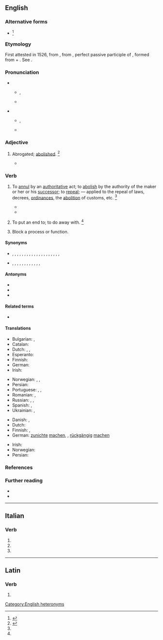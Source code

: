 ==English==
{{was wotd|2009|September|22}}

===Alternative forms===
* {{l|en|abrogen}} {{qualifier|obsolete}}<ref>{{R:CDOE|page=4}}</ref>

===Etymology===
First attested in 1526, from {{etyl|enm|en}} {{m|enm|abrogat||abolished}}, from {{etyl|la|en}} {{m|la|abrogātus}}, perfect passive participle of {{m|la|abrogō||repealed}}, formed from {{m|la|ab||away}} + {{m|la|rogō||ask, inquire, propose}}. See {{m|en|rogation}}.

===Pronunciation===
* {{sense|adjective}}
** {{a|UK}} {{enPR|ă.bʹrə.gət}}, {{IPA|/ˈæ.bɹə.ɡət/|lang=en}}
** {{a|US}} {{IPA|/ˈæb.ɹəˌɡət/|lang=en}}
* {{sense|verb}}
** {{a|UK}} {{enPR|ăbʹrōgāt|ăbʹrəgāt}}, {{IPA|/ˈæb.ɹəʊ.ɡeɪt/|/ˈæ.bɹə.ɡeɪt/|lang=en}}
** {{a|US}} {{IPA|/ˈæb.ɹoʊˌɡeɪt/|/ˈæb.ɹəˌɡeɪt/|lang=en}}

===Adjective===
{{en-adj|-}}

# {{lb|en|archaic}} Abrogated; [[abolished]]. {{defdate|First attested from around (1350 to 1470).}}<ref name=SOED>{{R:SOED5|page=8}}</ref>
#* {{quote-book|year=1979|author=Cormac McCarthy|title=Suttree|publisher=Random House|page=4|passage=Where hunters and woodcutters once slept in their boots by the dying light of their thousand fires and went on, old teutonic forebears with eyes incandesced by the visionary light of a massive rapacity, wave on wave of the violent and insane, their brains stoked with spoorless analogues of all that was, lean aryans with their '''abrogate''' semitic chapbook reenacting the dramas and parables therein and mindless and pale with a longing that nothing save dark's total restitution could appease.}}

===Verb===
{{en-verb|abrogat}}

# {{lb|en|transitive}} To [[annul]] by an [[authoritative]] act; to [[abolish]] by the authority of the maker or her or his [[successor]]; to [[repeal]]; — applied to the repeal of laws, decrees, [[ordinances]], the [[abolition]] of customs, etc. {{defdate|First attested in the early 16<sup>th</sup> century.}}<ref name=SOED/>
#* {{quote-book|author={{w|Robert South}}|passage=Let us see whether the [[New Testament]] '''abrogates''' what we so frequently see in the Old.}}
#* {{quote-book|author={{w|Edmund Burke}}|year=1796|title=Letter I. On the Overtures of Peace.|passage=Whose laws, like those of the Medes and Persian, they cannot alter or '''abrogate'''.}}
# {{lb|en|transitive}} To put an end to; to do away with. {{defdate|First attested in the early 16<sup>th</sup> century.}}<ref name=SOED/>
# {{lb|en|molecular biology}} Block a process or function.

====Synonyms====
* {{sense|to annul by authoritative act}} {{l|en|abolish}}, {{l|en|annul}}, {{l|en|countermand}}, {{l|en|invalidate}}, {{l|en|nullify}}, {{l|en|overrule}}, {{l|en|overturn}}, {{l|en|quash}}, {{l|en|repeal}}, {{l|en|rescind}}, {{l|en|retract}}, {{l|en|reverse}}, {{l|en|revoke}}, {{l|en|set aside}}, {{l|en|supersede}}, {{l|en|suspend}}, {{l|en|undo}}, {{l|en|veto}}, {{l|en|void}}, {{l|en|waive}}, {{l|en|withdraw}}
* {{sense|to put an end to}} {{l|en|abjure}}, {{l|en|annihilate}}, {{l|en|cancel}}, {{l|en|dissolve}}, {{l|en|do away with}}, {{l|en|end}}, {{l|en|obliterate}}, {{l|en|obviate}}, {{l|en|recant}}, {{l|en|subvert}}, {{l|en|terminate}}, {{l|en|vitiate}}, {{l|en|wipe out}}

====Antonyms====
* {{l|en|promulgate}}
* {{l|en|establish}}
* {{l|en|fix}}

====Related terms====
* {{l|en|abrogation}}

====Translations====
{{trans-top|to annul by an authoritative act}}
* Bulgarian: {{t+|bg|отменям}}, {{t+|bg|анулирам}}
* Catalan: {{t+|ca|abrogar}}
* Dutch: {{t+|nl|afschaffen}}, {{t+|nl|opheffen}}, {{t|nl|abrogeren}}
* Esperanto: {{t|eo|abrogacii}}
* Finnish: {{t+|fi|kumota}}
* German: {{t+|de|abschaffen}}
* Irish: {{t|ga|aisghair}}
{{trans-mid}}
* Norwegian: {{t|no|oppheve}}, {{t+|no|heve}}, {{t+|no|annullere}}
* Persian: {{t+|fa|لغو کردن|sc=fa-Arab}}
* Portuguese: {{t+|pt|ab-rogar}}, {{t+|pt|anular}}, {{t+|pt|revogar}}
* Romanian: {{t+|ro|abroga}}, {{t+|ro|anula}}
* Russian: {{t+|ru|аннули́ровать}}, {{t+|ru|отменя́ть}}, {{t+|ru|расторга́ть}}
* Spanish: {{t+|es|abrogar}}, {{t+|es|derogar}}
* Ukrainian: {{t|uk|касувати|impf|tr=kasuváty|sc=Cyrl}}, {{t|uk|скасувати|pf|tr=skasuváty|sc=Cyrl}}
{{trans-bottom}}

{{trans-top|to put an end to}}
* Danish: {{t|da|ophæve}}, {{t+|da|afskaffe}}
* Dutch: {{t+|nl|tenietdoen}}
* Finnish: {{t+|fi|lopettaa}}, {{t+|fi|lakkauttaa}}
* German: [[zunichte]] [[machen]], {{t+|de|aufheben}}, [[rückgängig]] [[machen]]
{{trans-mid}}
* Irish: {{t|ga|cuir deireadh le}}
* Norwegian: {{t+|no|avslutte}}
* Persian: {{t+|fa|باطل کردن|sc=fa-Arab}}
{{trans-bottom}}

===References===
<references/>

===Further reading===
* {{R:OneLook}}
* {{R:Webster 1913}}

[[Category:English heteronyms]]

----

==Italian==

===Verb===
{{head|it|verb form|cat2=past participle forms}}

# {{inflection of|abrogare||2|p|pres|indc|lang=it}}
# {{inflection of|abrogare||2|p|impr|lang=it}}
# {{inflection of|abrogato||f|p|lang=it}}

----

==Latin==

===Verb===
{{la-verb-form|abrogāte}}

# {{inflection of|abrogō||1|p|pres|actv|impr|lang=la}}